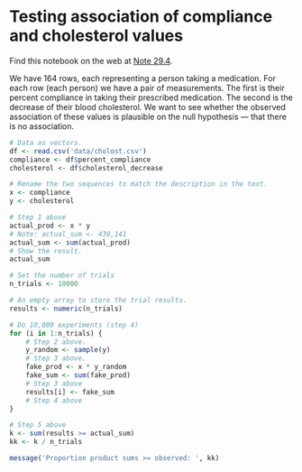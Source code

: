 # Testing association of compliance and cholesterol values


Find this notebook on the web at
<a class="quarto-xref" href="https://resampling-stats.github.io/latest-r/correlation_causation.html#nte-compliance_cholesterol">Note <span>29.4</span></a>.

We have 164 rows, each representing a person taking a medication. For
each row (each person) we have a pair of measurements. The first is
their percent compliance in taking their prescribed medication. The
second is the decrease of their blood cholesterol. We want to see
whether the observed association of these values is plausible on the
null hypothesis — that there is no association.

```r
# Data as vectors.
df <- read.csv('data/cholost.csv')
compliance <- df$percent_compliance
cholesterol <- df$cholesterol_decrease

# Rename the two sequences to match the description in the text.
x <- compliance
y <- cholesterol

# Step 1 above
actual_prod <- x * y
# Note: actual_sum <- 439,141
actual_sum <- sum(actual_prod)
# Show the result.
actual_sum
```

```r
# Set the number of trials
n_trials <- 10000

# An empty array to store the trial results.
results <- numeric(n_trials)

# Do 10,000 experiments (step 4)
for (i in 1:n_trials) {
    # Step 2 above.
    y_random <- sample(y)
    # Step 3 above.
    fake_prod <- x * y_random
    fake_sum <- sum(fake_prod)
    # Step 3 above
    results[i] <- fake_sum
    # Step 4 above
}

# Step 5 above
k <- sum(results >= actual_sum)
kk <- k / n_trials

message('Proportion product sums >= observed: ', kk)
```
